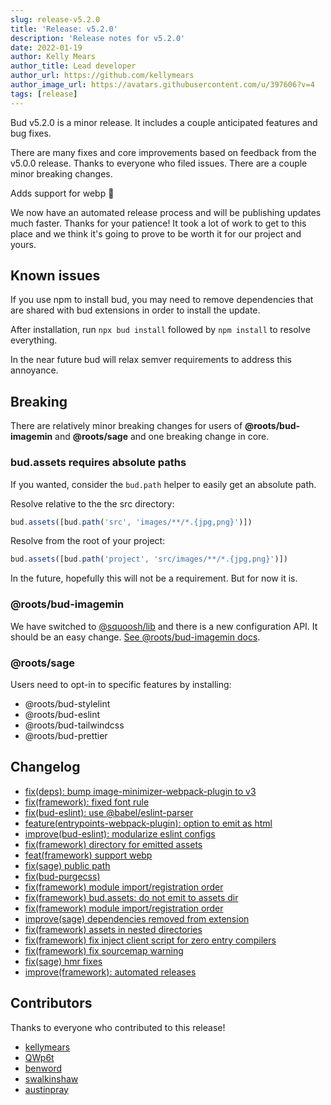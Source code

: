```yaml
---
slug: release-v5.2.0
title: 'Release: v5.2.0'
description: 'Release notes for v5.2.0'
date: 2022-01-19
author: Kelly Mears
author_title: Lead developer
author_url: https://github.com/kellymears
author_image_url: https://avatars.githubusercontent.com/u/397606?v=4
tags: [release]
---
```


Bud v5.2.0 is a minor release. It includes a couple anticipated features and bug fixes.

<!--truncate-->

There are many fixes and core improvements based on feedback from the v5.0.0 release. Thanks to everyone who filed issues. There are a couple minor breaking changes.

Adds support for webp 🎉

We now have an automated release process and will be publishing updates much faster. Thanks for your patience! It took a lot of work to get to this place and we think it's going to prove to be worth it for our project and yours.

## Known issues

If you use npm to install bud, you may need to remove dependencies that are shared with bud extensions in order to install the update.

After installation, run `npx bud install` followed by `npm install` to resolve everything.

In the near future bud will relax semver requirements to address this annoyance.

## Breaking

There are relatively minor breaking changes for users of **@roots/bud-imagemin** and **@roots/sage** and one breaking change in core.

### bud.assets requires absolute paths

If you wanted, consider the `bud.path` helper to easily get an absolute path.

Resolve relative to the the src directory:

```js
bud.assets([bud.path('src', 'images/**/*.{jpg,png}')])
```

Resolve from the root of your project:

```js
bud.assets([bud.path('project', 'src/images/**/*.{jpg,png}')])
```

In the future, hopefully this will not be a requirement. But for now it is.

### @roots/bud-imagemin

We have switched to [@squoosh/lib](https://github.com/GoogleChromeLabs/squoosh) and there is a new configuration API. It should be an easy change. [See @roots/bud-imagemin docs](https://budjs.netlify.app/extensions/bud-imagemin).

### @roots/sage

Users need to opt-in to specific features by installing:

- @roots/bud-stylelint
- @roots/bud-eslint
- @roots/bud-tailwindcss
- @roots/bud-prettier

## Changelog

- [fix(deps): bump image-minimizer-webpack-plugin to v3](https://github.com/roots/bud/pull/867)
- [fix(framework): fixed font rule](https://github.com/roots/bud/pull/860)
- [fix(bud-eslint): use @babel/eslint-parser](https://github.com/roots/bud/pull/892)
- [feature(entrypoints-webpack-plugin): option to emit as html](https://github.com/roots/bud/pull/893)
- [improve(bud-eslint): modularize eslint configs](https://github.com/roots/bud/pull/899)
- [fix(framework) directory for emitted assets](https://github.com/roots/bud/pull/900)
- [feat(framework) support webp](https://github.com/roots/bud/pull/901)
- [fix(sage) public path](https://github.com/roots/bud/pull/904)
- [fix(bud-purgecss)](https://github.com/roots/bud/pull/905)
- [fix(framework) module import/registration order](https://github.com/roots/bud/pull/906)
- [fix(framework) bud.assets: do not emit to assets dir](https://github.com/roots/bud/pull/912)
- [fix(framework) module import/registration order](https://github.com/roots/bud/pull/922)
- [improve(sage) dependencies removed from extension](https://github.com/roots/bud/pull/924)
- [fix(framework) assets in nested directories](https://github.com/roots/bud/pull/925)
- [fix(framework) fix inject client script for zero entry compilers](https://github.com/roots/bud/pull/937)
- [fix(framework) fix sourcemap warning](https://github.com/roots/bud/pull/938)
- [fix(sage) hmr fixes](https://github.com/roots/bud/pull/945)
- [improve(framework): automated releases](https://github.com/roots/bud/pull/978)

## Contributors

Thanks to everyone who contributed to this release!

- [kellymears](mailto:kelly@roots.io)
- [QWp6t](mailto:hi@qwp6t.me)
- [benword](mailto:ben@roots.io)
- [swalkinshaw](mailto:scott@roots.io)
- [austinpray](mailto:austin@austinpray.com)
